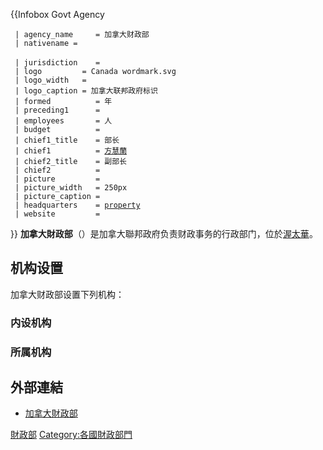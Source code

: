 {{Infobox Govt Agency
  | agency_name     = 加拿大财政部
  | nativename = {{lang|en|Department of Finance Canada}}{{en}}<br>{{lang|fr|Ministère des Finances Canada}}{{fr}}
  | jurisdiction    = {{CAN}}
  | logo         = Canada wordmark.svg
  | logo_width   = 
  | logo_caption = 加拿大联邦政府标识
  | formed          = {{wikidata|property|P571}}年
  | preceding1      = 
  | employees       = {{wikidata|property|P1128}}人
  | budget          = {{wikidata|property|P2769}}
  | chief1_title    = 部长 
  | chief1          = [[方慧蘭|方慧蘭]]
  | chief2_title    = 副部长
  | chief2          = 
  | picture         = 
  | picture_width   = 250px
  | picture_caption = 
  | headquarters    = [[{{wikidata|property]]
  | website         = {{Official}}
}}
'''加拿大財政部'''（{{lang-en|Department of Finance Canada}}）是加拿大聯邦政府负责财政事务的行政部门，位於[[渥太華|渥太華]]。

== 机构设置 ==
加拿大财政部设置下列机构：
=== 内设机构 ===
{{columns-list|2|
* 经济和财政政策司
* 经济发展与企业融资司
* 联邦－省关系和社会政策司
* 金融部门政策司
* 国际贸易和金融司
* 税收政策司
* 法务司
* 公司服务司
* 协商和通信司
}}

=== 所属机构 ===
{{columns-list|2|
*[[加拿大銀行|加拿大銀行]]
*{{tsl|en|CPP Investment Board|首都采购计划投资委员会}}
*{{tsl|en|Office of the Superintendent of Financial Institutions|金融机构监管办公室}}
*{{tsl|en|Financial Consumer Agency of Canada|加拿大金融消费者局}}
*{{tsl|en|Financial Transactions and Reports Analysis Centre of Canada|加拿大金融交易与报告分析中心}}
*{{tsl|en|Canada Deposit Insurance Corporation|加拿大存款保险公司}}
*{{tsl|en|Canada Development Investment Corporation|加拿大发展投资公司}}
*[[加拿大皇家鑄幣廠|加拿大皇家鑄幣廠]]
*{{tsl|en|Public-private partnerships in Canada|加拿大政府和社会资本合作局}}
}}

==外部連結==
*[http://www.fin.gc.ca/ 加拿大財政部]{{Wayback|url=http://www.fin.gc.ca/ |date=20100208224739 }}

{{Government Departments of Canada}}
{{加拿大小作品}}
{{政府小作品}}
[[Category:加拿大聯邦部門|財政部]]

[[Category:各國財政部門|Category:各國財政部門]]